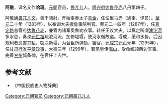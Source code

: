 {{for|元仁宗时中书右丞相阿散|阿散 (丞相)}}
'''阿散'''{{BD|1255年||1304年|}}，译名又作'''哈珊'''。[[元朝|元朝]]官员，[[畏兀儿|畏兀儿]]人，[[隆兴府|隆兴府]][[达鲁花赤|达鲁花赤]]八丹第四子。

阿散通[[维吾尔文|畏兀儿文]]，善于骑射。开始事奉太子[[真金|真金]]，任怯里马赤（通事、译员）。[[至元_(忽必烈)|至元]]二十年（1283年），以奉训大夫授詹事院判官。至元二十四年（1287年），任[[真定路|真定路]]总管府[[达鲁花赤|达鲁花赤]]，兼管内诸军奥鲁劝农事。转任正议大夫。以真定所濒[[滹沱河|滹沱河]]多水患，奏谏[[元世祖|元世祖]]疏浚河流，加修堤堰，使河水循故道。堰成，缓和水势。后因规利者恶害其私，窃决新堰，为台臣所弹劾，罢官。[[元成宗|元成宗]][[元贞|元贞]]元年（1295年），任[[甘肃行省|甘肃行省]][[平章政事|平章政事]]，[[大德_(元朝)|大德]]三年（1299年），觐见皇侄[[元武宗|海山]]，受命统领西边军事。完善[[甘州|甘州]]城备御，在官任上去世。
==参考文献==
* 《中国民族史人物辞典》

[[Category:元朝官员|Category:元朝官员]]
[[Category:元朝畏兀儿人|Category:元朝畏兀儿人]]